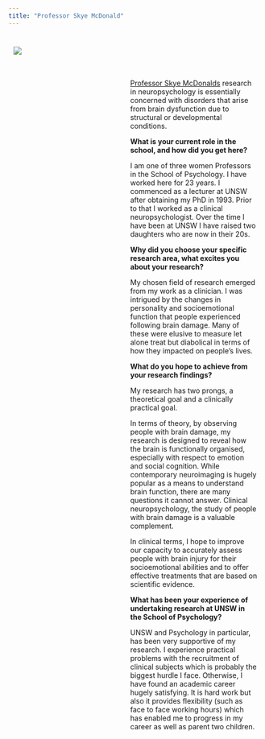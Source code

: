 ```yaml
---
title: "Professor Skye McDonald"
---
```



<div>
<div style="float:left; width:50%; padding:10px">
![](./img/Skye_McDonald.jpg)
</div>

<div style="float:right; width:50%; padding:10px">

[Professor Skye McDonalds](http://www.psy.unsw.edu.au/contacts-people/academic-staff/professor-skye-mcdonald) research in neuropsychology is essentially concerned with disorders that arise from brain dysfunction due to structural or developmental conditions.

**What is your current role in the school, and how did you get here?**

I am one of three women Professors in the School of Psychology. I have worked here for 23 years. I commenced as a lecturer at UNSW after obtaining my PhD in 1993. Prior to that I worked as a clinical neuropsychologist. Over the time I have been at UNSW I have raised two daughters who are now in their 20s.

**Why did you choose your specific research area, what excites you about your research?**

My chosen field of research emerged from my work as a clinician. I was intrigued by the changes in personality and socioemotional function that people experienced following brain damage. Many of these were elusive to measure let alone treat but diabolical in terms of how they impacted on people’s lives.

**What do you hope to achieve from your research findings?**

My research has two prongs, a theoretical goal and a clinically practical goal.

In terms of theory, by observing people with brain damage, my research is designed to reveal how the brain is functionally organised, especially with respect to emotion and social cognition. While contemporary neuroimaging is hugely popular as a means to understand brain function, there are many questions it cannot answer. Clinical neuropsychology, the study of people with brain damage is a valuable complement.

In clinical terms, I hope to improve our capacity to accurately assess people with brain injury for their socioemotional abilities and to offer effective treatments that are based on scientific evidence.

**What has been your experience of undertaking research at UNSW in the School of Psychology?**

UNSW and Psychology in particular, has been very supportive of my research. I experience practical problems with the recruitment of clinical subjects which is probably the biggest hurdle I face. Otherwise, I have found an academic career hugely satisfying. It is hard work but also it provides flexibility (such as face to face working hours) which has enabled me to progress in my career as well as parent two children.

</div>
</div>
